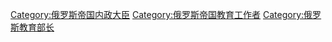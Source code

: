 [[Category:俄罗斯帝国内政大臣|Category:俄罗斯帝国内政大臣]]
[[Category:俄罗斯帝国教育工作者|Category:俄罗斯帝国教育工作者]]
[[Category:俄罗斯教育部长|Category:俄罗斯教育部长]]